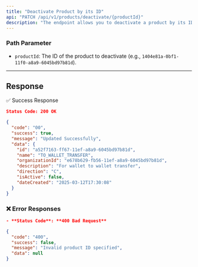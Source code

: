 ```yaml
---
title: "Deactivate Product by its ID"
api: "PATCH /api/v1/products/deactivate/{productId}"
description: "The endpoint allows you to deactivate a product by its ID."
---
```


### **Path Parameter**

- `productId`: The ID of the product to deactivate (e.g., `1404e81a-0bf1-11f0-a8a9-6045bd97b81d`).

---

## Response
✅ Success Response
```json
Status Code: 200 OK

{
  "code": "00",
  "success": true,
  "message": "Updated Successfully",
  "data": {
    "id": "a52f7163-ff67-11ef-a8a9-6045bd97b81d",
    "name": "TO_WALLET_TRANSFER",
    "organizationId": "e678b629-fb56-11ef-a8a9-6045bd97b81d",
    "description": "For wallet to wallet transfer",
    "direction": "C",
    "isActive": false,
    "dateCreated": "2025-03-12T17:30:08"
  }
}

```


### ❌ Error Responses
```json
- **Status Code**: **400 Bad Request**

{
  "code": "400",
  "success": false,
  "message": "Invalid product ID specified",
  "data": null
}